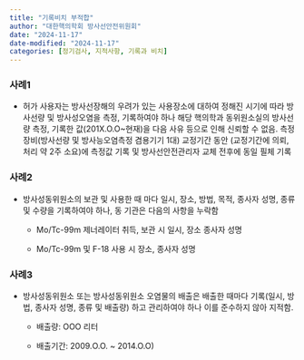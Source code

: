 ```yaml
---
title: "기록비치 부적합"
author: "대한핵의학회 방사선안전위원회"
date: "2024-11-17"
date-modified: "2024-11-17"
categories: [정기검사, 지적사항, 기록과 비치]
---
```


### 사례1
-   허가 사용자는 방사선장해의 우려가 있는 사용장소에 대하여 정해진 시기에 따라 방사선량 및 방사성오염을 측정, 기록하여야 하나 해당 핵의학과 동위원소실의 방사선량 측정, 기록한 값(201X.O.O\~현재)을 다음 사유 등으로 인해 신뢰할 수 없음. 측정장비(방사선량 및 방사능오염측정 겸용기기 1대) 교정기간 동안 (교정기간에 의뢰, 처리 약 2주 소요)에 측정값 기록 및 방사선안전관리자 교체 전후에 동일 필체 기록

### 사례2
-   방사성동위원소의 보관 및 사용한 때 마다 일시, 장소, 방법, 목적, 종사자 성명, 종류 및 수량을 기록하여야 하나, 동 기관은 다음의 사항을 누락함

    -   Mo/Tc-99m 제너레이터 취득, 보관 시 일시, 장소 종사자 성명

    -   Mo/Tc-99m 및 F-18 사용 시 장소, 종사자 성명

### 사례3
-   방사성동위원소 또는 방사성동위원소 오염물의 배출은 배출한 때마다 기록(일시, 방법, 종사자 성명, 종류 및 배출량) 하고 관리하여야 하나 이를 준수하지 않아 지적함.

    -   배출량: OOO 리터

    -   배출기간: 2009.O.O. \~ 2014.O.O)
